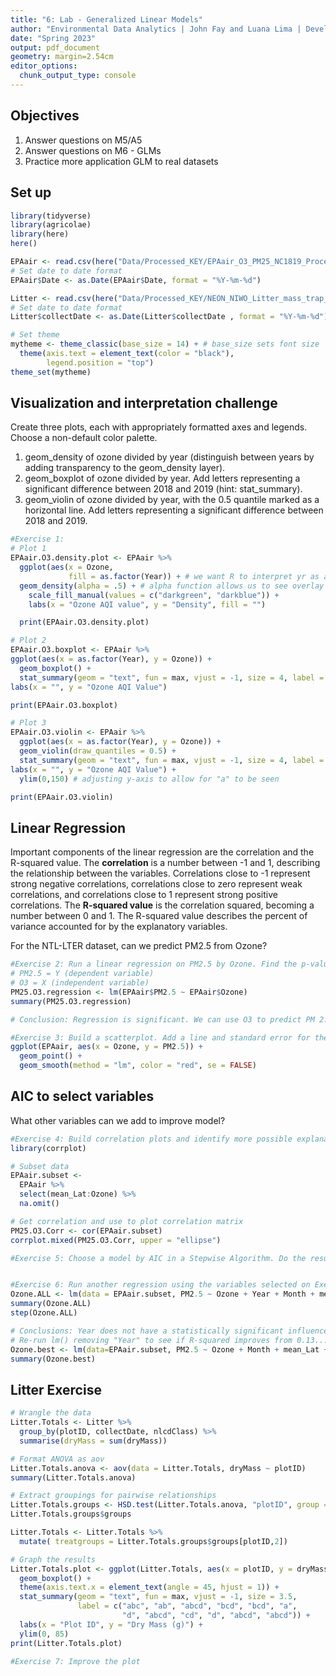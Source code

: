 ```yaml
---
title: "6: Lab - Generalized Linear Models"
author: "Environmental Data Analytics | John Fay and Luana Lima | Developed by Kateri Salk"
date: "Spring 2023"
output: pdf_document
geometry: margin=2.54cm
editor_options: 
  chunk_output_type: console
---
```


## Objectives
1. Answer questions on M5/A5
2. Answer questions on M6 - GLMs
3. Practice more application GLM to real datasets


## Set up
```r
library(tidyverse)
library(agricolae)   
library(here)
here()

EPAair <- read.csv(here("Data/Processed_KEY/EPAair_O3_PM25_NC1819_Processed.csv"), stringsAsFactors = TRUE)
# Set date to date format
EPAair$Date <- as.Date(EPAair$Date, format = "%Y-%m-%d")

Litter <- read.csv(here("Data/Processed_KEY/NEON_NIWO_Litter_mass_trap_Processed.csv"), stringsAsFactors = TRUE)
# Set date to date format
Litter$collectDate <- as.Date(Litter$collectDate , format = "%Y-%m-%d")

# Set theme
mytheme <- theme_classic(base_size = 14) + # base_size sets font size
  theme(axis.text = element_text(color = "black"), 
        legend.position = "top")
theme_set(mytheme)
```



## Visualization and interpretation challenge

Create three plots, each with appropriately formatted axes and legends. Choose a non-default color palette.

1. geom_density of ozone divided by year (distinguish between years by adding transparency to the geom_density layer).
2. geom_boxplot of ozone divided by year. Add letters representing a significant difference between 2018 and 2019 (hint: stat_summary). 
3. geom_violin of ozone divided by year, with the 0.5 quantile marked as a horizontal line. Add letters representing a significant difference between 2018 and 2019. 

```r
#Exercise 1:
# Plot 1
EPAair.O3.density.plot <- EPAair %>%
  ggplot(aes(x = Ozone, 
             fill = as.factor(Year)) + # we want R to interpret yr as a categorical variable 
  geom_density(alpha = .5) + # alpha function allows us to see overlay of both curves (sets transparency)
    scale_fill_manual(values = c("darkgreen", "darkblue")) +
    labs(x = "Ozone AQI value", y = "Density", fill = "")

  print(EPAair.O3.density.plot)

# Plot 2
EPAair.O3.boxplot <- EPAair %>%
ggplot(aes(x = as.factor(Year), y = Ozone)) +
  geom_boxplot() +
  stat_summary(geom = "text", fun = max, vjust = -1, size = 4, label = c("b", "a")) +
labs(x = "", y = "Ozone AQI Value")

print(EPAair.O3.boxplot)

# Plot 3
EPAair.O3.violin <- EPAair %>%
  ggplot(aes(x = as.factor(Year), y = Ozone)) +
  geom_violin(draw_quantiles = 0.5) +
  stat_summary(geom = "text", fun = max, vjust = -1, size = 4, label = c("b", "a")) +
labs(x = "", y = "Ozone AQI Value") + 
  ylim(0,150) # adjusting y-axis to allow for "a" to be seen

print(EPAair.O3.violin)

```

## Linear Regression

Important components of the linear regression are the correlation and the R-squared value. The **correlation** is a number between -1 and 1, describing the relationship between the variables. Correlations close to -1 represent strong negative correlations, correlations close to zero represent weak correlations, and correlations close to 1 represent strong positive correlations. The **R-squared value** is the correlation squared, becoming a number between 0 and 1. The R-squared value describes the percent of variance accounted for by the explanatory variables. 

For the NTL-LTER dataset, can we predict PM2.5 from Ozone?

```r

#Exercise 2: Run a linear regression on PM2.5 by Ozone. Find the p-value and R-squared value. 
# PM2.5 = Y (dependent variable)
# O3 = X (independent variable)
PM25.O3.regression <- lm(EPAair$PM2.5 ~ EPAair$Ozone)
summary(PM25.O3.regression)

# Conclusion: Regression is significant. We can use O3 to predict PM 2.5. However, R-squared is very small and could be made stronger by adding more variables to the regression (see Exercise 4 on)!

#Exercise 3: Build a scatterplot. Add a line and standard error for the linear regression. Add the regression equation to the plot
ggplot(EPAair, aes(x = Ozone, y = PM2.5)) +
  geom_point() +
  geom_smooth(method = "lm", color = "red", se = FALSE)

```


## AIC to select variables

What other variables can we add to improve model?

```r

#Exercise 4: Build correlation plots and identify more possible explanatory variables to add to the regression.
library(corrplot)

# Subset data
EPAair.subset <-
  EPAair %>%
  select(mean_Lat:Ozone) %>%
  na.omit()

# Get correlation and use to plot correlation matrix
PM25.O3.Corr <- cor(EPAair.subset)
corrplot.mixed(PM25.O3.Corr, upper = "ellipse")

#Exercise 5: Choose a model by AIC in a Stepwise Algorithm. Do the results from AIC match the variables you selected on Exercise 4? Ozone largest candidate (strongest positive), mean_Lat, and month (strongest negative correlation) appear to be potential additional predictors. Shape of ellipse denotes direction of correlation (+ or -) and fit to line (the narrower, the stronger)


#Exercise 6: Run another regression using the variables selected on Exercise 6. Compare r-squared value with the one from Exercise 2. 
Ozone.ALL <- lm(data = EPAair.subset, PM2.5 ~ Ozone + Year + Month + mean_Lat + mean_Lng)
summary(Ozone.ALL)
step(Ozone.ALL)

# Conclusions: Year does not have a statistically significant influence on PM2.5
# Re-run lm() removing "Year" to see if R-squared improves from 0.13...
Ozone.best <- lm(data=EPAair.subset, PM2.5 ~ Ozone + Month + mean_Lat + mean_Lng)
summary(Ozone.best)
```



## Litter Exercise

```r
# Wrangle the data
Litter.Totals <- Litter %>%
  group_by(plotID, collectDate, nlcdClass) %>%
  summarise(dryMass = sum(dryMass))

# Format ANOVA as aov
Litter.Totals.anova <- aov(data = Litter.Totals, dryMass ~ plotID)
summary(Litter.Totals.anova)

# Extract groupings for pairwise relationships
Litter.Totals.groups <- HSD.test(Litter.Totals.anova, "plotID", group = TRUE)
Litter.Totals.groups$groups

Litter.Totals <- Litter.Totals %>%
  mutate( treatgroups = Litter.Totals.groups$groups[plotID,2])

# Graph the results
Litter.Totals.plot <- ggplot(Litter.Totals, aes(x = plotID, y = dryMass)) +
  geom_boxplot() +
  theme(axis.text.x = element_text(angle = 45, hjust = 1)) +
  stat_summary(geom = "text", fun = max, vjust = -1, size = 3.5,
               label = c("abc", "ab", "abcd", "bcd", "bcd", "a", 
                         "d", "abcd", "cd", "d", "abcd", "abcd")) +
  labs(x = "Plot ID", y = "Dry Mass (g)") +
  ylim(0, 85)
print(Litter.Totals.plot)

```

```r
#Exercise 7: Improve the plot


```
